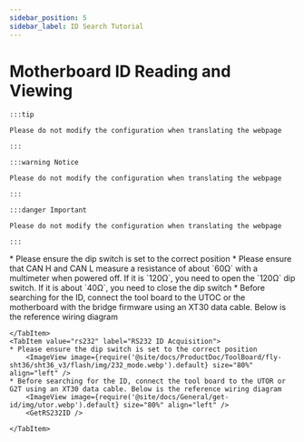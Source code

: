 ```yaml
---
sidebar_position: 5
sidebar_label: ID Search Tutorial
---
```







# Motherboard ID Reading and Viewing

    :::tip

    Please do not modify the configuration when translating the webpage

    :::

    :::warning Notice

    Please do not modify the configuration when translating the webpage

    :::

    :::danger Important

    Please do not modify the configuration when translating the webpage

    :::

<Tabs>
    <TabItem value="can" label="CANBus UUID Acquisition">
    * Please ensure the dip switch is set to the correct position
    * Please ensure that CAN H and CAN L measure a resistance of about `60Ω` with a multimeter when powered off. If it is `120Ω`, you need to open the `120Ω` dip switch. If it is about `40Ω`, you need to close the dip switch
        <ImageView image={require('@site/docs/ProductDoc/ToolBoard/fly-sht36/sht36_v3/flash/img/120.webp').default} size="80%" align="left" />              
    * Before searching for the ID, connect the tool board to the UTOC or the motherboard with the bridge firmware using an XT30 data cable. Below is the reference wiring diagram
        <ImageView image={require('@site/docs/General/get-id/img/utoc.webp').default} size="80%" align="left" />       
        <GetCanbusUUID />

    </TabItem>
    <TabItem value="rs232" label="RS232 ID Acquisition">
    * Please ensure the dip switch is set to the correct position
        <ImageView image={require('@site/docs/ProductDoc/ToolBoard/fly-sht36/sht36_v3/flash/img/232_mode.webp').default} size="80%" align="left" />              
    * Before searching for the ID, connect the tool board to the UTOR or G2T using an XT30 data cable. Below is the reference wiring diagram
        <ImageView image={require('@site/docs/General/get-id/img/utor.webp').default} size="80%" align="left" />              
        <GetRS232ID />

    </TabItem>
</Tabs>